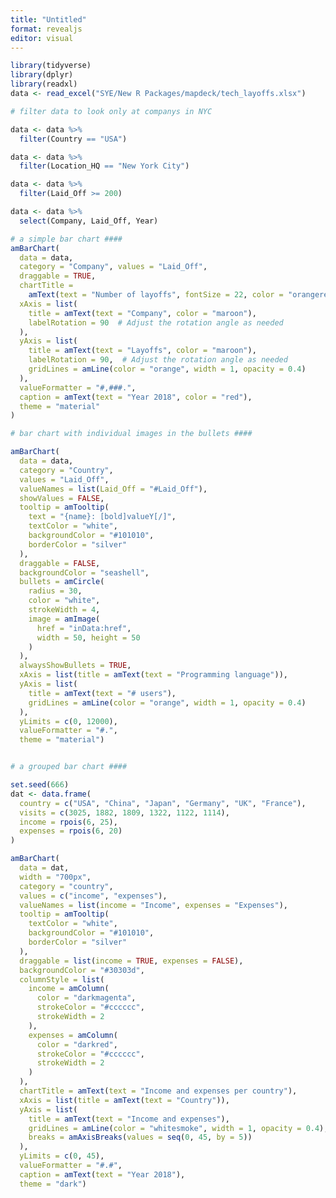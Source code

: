 ```yaml
---
title: "Untitled"
format: revealjs
editor: visual
---
```


```r
library(tidyverse)
library(dplyr)
library(readxl)
data <- read_excel("SYE/New R Packages/mapdeck/tech_layoffs.xlsx")

```

```r
# filter data to look only at companys in NYC

data <- data %>%
  filter(Country == "USA")

data <- data %>% 
  filter(Location_HQ == "New York City")

data <- data %>%
  filter(Laid_Off >= 200)

data <- data %>%
  select(Company, Laid_Off, Year)
```

```r
# a simple bar chart ####
amBarChart(
  data = data,
  category = "Company", values = "Laid_Off",
  draggable = TRUE,
  chartTitle =
    amText(text = "Number of layoffs", fontSize = 22, color = "orangered"),
  xAxis = list(
    title = amText(text = "Company", color = "maroon"),
    labelRotation = 90  # Adjust the rotation angle as needed
  ),
  yAxis = list(
    title = amText(text = "Layoffs", color = "maroon"),
    labelRotation = 90,  # Adjust the rotation angle as needed
    gridLines = amLine(color = "orange", width = 1, opacity = 0.4)
  ),
  valueFormatter = "#,###.",
  caption = amText(text = "Year 2018", color = "red"),
  theme = "material"
)

```

```r
# bar chart with individual images in the bullets ####

amBarChart(
  data = data,
  category = "Country",
  values = "Laid_Off",
  valueNames = list(Laid_Off = "#Laid_Off"),
  showValues = FALSE,
  tooltip = amTooltip(
    text = "{name}: [bold]valueY[/]",
    textColor = "white",
    backgroundColor = "#101010",
    borderColor = "silver"
  ),
  draggable = FALSE,
  backgroundColor = "seashell",
  bullets = amCircle(
    radius = 30,
    color = "white",
    strokeWidth = 4,
    image = amImage(
      href = "inData:href",
      width = 50, height = 50
    )
  ),
  alwaysShowBullets = TRUE,
  xAxis = list(title = amText(text = "Programming language")),
  yAxis = list(
    title = amText(text = "# users"),
    gridLines = amLine(color = "orange", width = 1, opacity = 0.4)
  ),
  yLimits = c(0, 12000),
  valueFormatter = "#.",
  theme = "material")


# a grouped bar chart ####

set.seed(666)
dat <- data.frame(
  country = c("USA", "China", "Japan", "Germany", "UK", "France"),
  visits = c(3025, 1882, 1809, 1322, 1122, 1114),
  income = rpois(6, 25),
  expenses = rpois(6, 20)
)

amBarChart(
  data = dat,
  width = "700px",
  category = "country",
  values = c("income", "expenses"),
  valueNames = list(income = "Income", expenses = "Expenses"),
  tooltip = amTooltip(
    textColor = "white",
    backgroundColor = "#101010",
    borderColor = "silver"
  ),
  draggable = list(income = TRUE, expenses = FALSE),
  backgroundColor = "#30303d",
  columnStyle = list(
    income = amColumn(
      color = "darkmagenta",
      strokeColor = "#cccccc",
      strokeWidth = 2
    ),
    expenses = amColumn(
      color = "darkred",
      strokeColor = "#cccccc",
      strokeWidth = 2
    )
  ),
  chartTitle = amText(text = "Income and expenses per country"),
  xAxis = list(title = amText(text = "Country")),
  yAxis = list(
    title = amText(text = "Income and expenses"),
    gridLines = amLine(color = "whitesmoke", width = 1, opacity = 0.4),
    breaks = amAxisBreaks(values = seq(0, 45, by = 5))
  ),
  yLimits = c(0, 45),
  valueFormatter = "#.#",
  caption = amText(text = "Year 2018"),
  theme = "dark")
```
